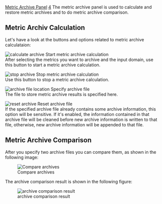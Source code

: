 [[Property:title|Metric Archive Panel]]
[[Property:weight|4]]
The metric archive panel is used to calculate and restore metric archives and to do metric archive comparison.

==Metric Archiv Calculation==

Let's have a look at the buttons and options related to metric archive calculataion:

[[Image:metrics-tool--debug-run-icon|calculate archive]]  Start metric archive calculation<br/>
After selecting the metrics you want to archive and the input domain, use this button to start a metric archive calculation. 

[[Image:metrics-tool--debug-stop-icon|stop archive]]  Stop metric archive calculation<br/>
Use this button to stop a metric archive calculation. 

[[Image:interface22|archive file location]]  Specify archive file<br/>
The file to store metric archive results is specified here. 

[[Image:interface23|reset archive]]  Reset archive file<br/>
If the specified archive file already contains some archive information, this option will be sensitive. If it's enabled, the information contained in that archive file will be cleaned before new archive information is written to that file, otherwise, new archive information will be appended to that file. 

==Metric Archive Comparison==

After you specify two archive files you can compare them, as shown in the following image:

[[Image:interface24|Compare archives]]  

The archive comparison result is shown in the following figure:

[[Image:interface25|archive comparison result]]  




